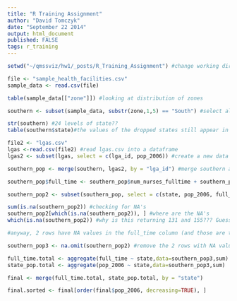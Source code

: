 ```yaml
---
title: "R Training Assignment"
author: "David Tomczyk"
date: "September 22 2014"
output: html_document
published: FALSE
tags: r_training
---
```


```r

setwd("~/qmssviz/hw1/_posts/R_Training_Assignment") #change working directory

file <- "sample_health_facilities.csv"
sample_data <- read.csv(file)

table(sample_data[["zone"]]) #looking at distribution of zones

southern <- subset(sample_data, substr(zone,1,5) == "South") #select all facilities located in the Southern zones of Nigeria

str(southern) #24 levels of state?? 
table(southern$state)#the values of the dropped states still appear in the states column. Why?

file2 <- "lgas.csv"
lgas <-read.csv(file2) #read lgas.csv into a dataframe
lgas2 <- subset(lgas, select = c(lga_id, pop_2006)) #create a new data frame that contains only columns of interest: lga_id and pop_2006

southern_pop <- merge(southern, lgas2, by = "lga_id") #merge southern and lgas together by lga_id

southern_pop$full_time <- southern_pop$num_nurses_fulltime + southern_pop$num_doctors_fulltime #creating a new column that sums full time nurses and full time doctors

southern_pop2 <- subset(southern_pop, select = c(state, pop_2006, full_time))#making new data set with only necessary columns

sum(is.na(southern_pop2)) #checking for NA's
southern_pop2[which(is.na(southern_pop2)), ] #where are the NA's
which(is.na(southern_pop2)) #why is this returning 131 and 155??? Guessing it is taking row id's from an older data set?? ASK in class!

#anyway, 2 rows have NA values in the full_time column (and those are the only NAs in the data frame), and need to be omitted

southern_pop3 <- na.omit(southern_pop2) #remove the 2 rows with NA values. Side effect: adds column row.names, why?

full_time.total <- aggregate(full_time ~ state,data=southern_pop3,sum)
state_pop.total <- aggregate(pop_2006 ~ state,data=southern_pop3,sum)

final <- merge(full_time.total, state_pop.total, by = "state")

final.sorted <- final[order(final$pop_2006, decreasing=TRUE), ]

```
